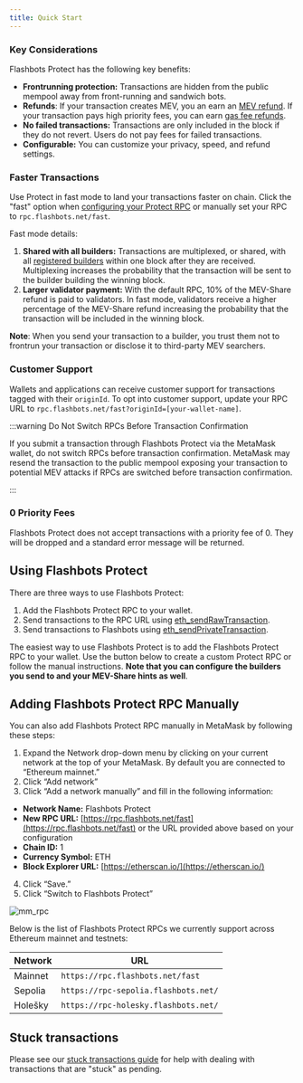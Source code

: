 ```yaml
---
title: Quick Start
---
```



### Key Considerations

Flashbots Protect has the following key benefits:

- **Frontrunning protection:** Transactions are hidden from the public mempool away from front-running and sandwich bots.
- **Refunds**: If your transaction creates MEV, you an earn an [MEV refund](/flashbots-protect/mev-refunds). If your transaction pays high priority fees, you can earn [gas fee refunds](/flashbots-protect/gas-fee-refunds).
- **No failed transactions:** Transactions are only included in the block if they do not revert. Users do not pay fees for failed transactions.
- **Configurable:** You can customize your privacy, speed, and refund settings.

### Faster Transactions

Use Protect in fast mode to land your transactions faster on chain. Click the "fast" option when [configuring your Protect RPC](/flashbots-protect/quick-start#using-flashbots-protect) or manually set your RPC to `rpc.flashbots.net/fast`.

Fast mode details:

1. **Shared with all builders:** Transactions are multiplexed, or shared, with all [registered builders](https://github.com/flashbots/dowg/blob/main/builder-registrations.json) within one block after they are received. Multiplexing increases the probability that the transaction will be sent to the builder building the winning block.
2. **Larger validator payment:** With the default RPC, 10% of the MEV-Share refund is paid to validators. In fast mode, validators receive a higher percentage of the MEV-Share refund increasing the probability that the transaction will be included in the winning block.

**Note**: When you send your transaction to a builder, you trust them not to frontrun your transaction or disclose it to third-party MEV searchers.

### Customer Support

Wallets and applications can receive customer support for transactions tagged with their `originId`. To opt into customer support, update your RPC URL to `rpc.flashbots.net/fast?originId=[your-wallet-name]`.

:::warning Do Not Switch RPCs Before Transaction Confirmation

If you submit a transaction through Flashbots Protect via the MetaMask wallet, do not switch RPCs before transaction confirmation. MetaMask may resend the transaction to the public mempool exposing your transaction to potential MEV attacks if RPCs are switched before transaction confirmation.

:::

### 0 Priority Fees

Flashbots Protect does not accept transactions with a priority fee of 0. They will be dropped and a standard error message will be returned.

## Using Flashbots Protect

There are three ways to use Flashbots Protect:

1. Add the Flashbots Protect RPC to your wallet.
2. Send transactions to the RPC URL using [eth_sendRawTransaction](https://docs.alchemy.com/reference/eth-sendrawtransaction).
3. Send transactions to Flashbots using [eth_sendPrivateTransaction](/flashbots-protect/additional-documentation/eth-sendPrivateTransaction).

The easiest way to use Flashbots Protect is to add the Flashbots Protect RPC to your wallet. Use the button below to create a custom Protect RPC or follow the manual instructions. **Note that you can configure the builders you send to and your MEV-Share hints as well**.

<ProtectButton />

## Adding Flashbots Protect RPC Manually

You can also add Flashbots Protect RPC manually in MetaMask by following these steps:

1. Expand the Network drop-down menu by clicking on your current network at the top of your MetaMask. By default you are connected to “Ethereum mainnet.”
2. Click “Add network”
3. Click “Add a network manually” and fill in the following information:

- **Network Name:** Flashbots Protect
- **New RPC URL:** [https://rpc.flashbots.net/fast](https://rpc.flashbots.net/fast) or the URL provided above based on your configuration
- **Chain ID:** 1
- **Currency Symbol:** ETH
- **Block Explorer URL:** [https://etherscan.io/](https://etherscan.io/)

4. Click “Save.”
5. Click “Switch to Flashbots Protect”

![mm_rpc](/img/mm_rpc.jpg)

Below is the list of Flashbots Protect RPCs we currently support across Ethereum mainnet and testnets:

| Network | URL                                  |
| ------- | ------------------------------------ |
| Mainnet | `https://rpc.flashbots.net/fast`     |
| Sepolia | `https://rpc-sepolia.flashbots.net/` |
| Holešky | `https://rpc-holesky.flashbots.net/` |

## Stuck transactions

Please see our [stuck transactions guide](/flashbots-protect/stuck_transactions) for help with dealing with transactions that are "stuck" as pending.
